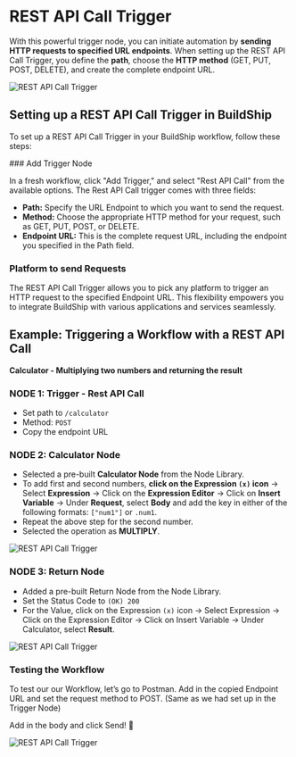 

# REST API Call Trigger

With this powerful trigger node, you can initiate automation by **sending HTTP requests to specified URL endpoints**. When setting up the REST API Call Trigger, you define the **path**, choose the **HTTP method** (GET, PUT, POST, DELETE), and create the complete endpoint URL.

<div style={{
      display: 'flex',
      justifyContent: 'center', // Center horizontally
      alignItems: 'center', // Center vertically
    }}>
    <Image src={rest1} alt="REST API Call Trigger" width={1200} />
</div>

## Setting up a REST API Call Trigger in BuildShip

To set up a REST API Call Trigger in your BuildShip workflow, follow these steps:

<Steps>
### Add Trigger Node
 
In a fresh workflow, click "Add Trigger," and select "Rest API Call" from the available options. The Rest API Call trigger comes with three fields:

- **Path:** Specify the URL Endpoint to which you want to send the request.
- **Method:** Choose the appropriate HTTP method for your request, such as GET, PUT, POST, or DELETE.
- **Endpoint URL:** This is the complete request URL, including the endpoint you specified in the Path field.
 
### Platform to send Requests

The REST API Call Trigger allows you to pick any platform to trigger an HTTP request to the specified Endpoint URL. This flexibility empowers you to integrate BuildShip with various applications and services seamlessly.
</Steps>


## Example: Triggering a Workflow with a REST API Call

**Calculator - Multiplying two numbers and returning the result**

<Steps>

### NODE 1: Trigger - Rest API Call

- Set path to `/calculator`
- Method: `POST`
- Copy the endpoint URL

### NODE 2: Calculator Node

- Selected a pre-built **Calculator Node** from the Node Library.
- To add first and second numbers, **click on the Expression `(x)` icon** → Select **Expression** → Click on the **Expression Editor** → Click on **Insert Variable** → Under **Request**, select **Body** and add the key in either of the following formats:
`["num1"]` or `.num1`.
- Repeat the above step for the second number.
- Selected the operation as **MULTIPLY**.

<Image src={rest2} alt="REST API Call Trigger" width={900} />

### NODE 3: Return Node

- Added a pre-built Return Node from the Node Library.
- Set the Status Code to `(OK) 200`
- For the Value, click on the Expression `(x)` icon → Select Expression → Click on the Expression Editor → Click on Insert Variable → Under Calculator, select **Result**.

<Image src={rest3} alt="REST API Call Trigger" width={900} />

### Testing the Workflow

To test our our Workflow, let’s go to Postman. Add in the copied Endpoint URL and set the request method to POST. (Same as we had set up in the Trigger Node)

Add in the body and click Send! 🚀

<Image src={rest4} alt="REST API Call Trigger" width={1000} />

</Steps>